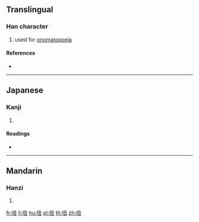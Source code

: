 {{character info/new}}
==Translingual==

===Han character===
{{Han char|rn=30|rad=口|as=04|sn=7|four=67015|canj=RNG|ids=⿰口丑}}

# used for [[onomatopoeia]]

====References====
* {{Han ref|kx=0177.100|dkj=03324|dj=0394.160|hdz=10595.070|uh=541C|ud=21532|bh=CA7C|bd=51836}}

----

==Japanese==

===Kanji===
{{ja-kanji|grade=|rs=口04}}

# {{defn|lang=ja|sort=口04}}

====Readings====
* {{ja-readings|on=[[ちゅう]] (chū)|kun=[[こえ]] (koe)}}

----

==Mandarin==

===Hanzi===
{{cmn-hanzi|pin=[[chǒu]] ([[chou3]])|wg=ch'ou<sup>3</sup>}}

# {{defn|lang=cmn|sort=口04}}

[[fr:吜]]
[[li:吜]]
[[hu:吜]]
[[pl:吜]]
[[th:吜]]
[[zh:吜]]
